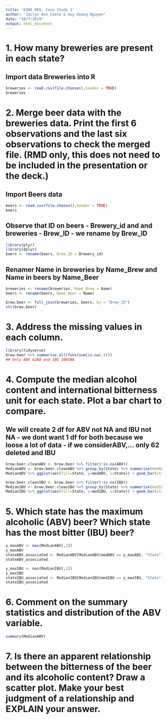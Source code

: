 ```yaml
---
title: '6306 DDS: Case Study 1'
author: "Jaclyn Ann Coate & Huy Hoang Nguyen"
date: "10/7/2019"
output: html_document
---
```


# 1. How many breweries are present in each state?

## Import data Breweries into R
```r
breweries <- read.csv(file.choose(),header = TRUE)
breweries
```

# 2. Merge beer data with the breweries data. Print the first 6 observations and the last six observations to check the merged file.  (RMD only, this does not need to be included in the presentation or the deck.)

## Import Beers data
```r
beers <- read.csv(file.choose(),header = TRUE)
beers
```

## Observe that ID on beers - Brewery_id and and breweries - Brew_ID  - we rename by Brew_ID
```r
library(plyr)
library(dplyr)
beers <- rename(beers, Brew_ID = Brewery_id)
```

## Renamer Name in breweries by Name_Brew and Name in beers by Name_Beer
```r
breweries <- rename(breweries, Name_Brew = Name)
beers <- rename(beers, Name_Beer = Name)

brew.beer <- full_join(breweries, beers, by = "Brew_ID")
str(brew.beer)
```

# 3. Address the missing values in each column.
```r
library(tidyverse)
brew.beer %>% summarise_all(funs(sum(is.na(.))))
## Only ABV 62NA and IBU 1005NA
```

# 4. Compute the median alcohol content and international bitterness unit for each state. Plot a bar chart to compare.

## We will create 2 df for ABV not NA and IBU not NA - we dont want 1 df for both because we loose a lot of data - if we considerABV,... only 62 deleted and IBU
```r
brew.beer.cleanABV <- brew.beer %>% filter(!is.na(ABV))
MedianABV <- brew.beer.cleanABV %>% group_by(State) %>% summarise(medABV = median(c(ABV)))
MedianABV %>% ggplot(aes(fill=State, y=medABV, x=State)) + geom_bar(stat="identity")

brew.beer.cleanIBU <- brew.beer %>% filter(!is.na(IBU))
MedianIBU <- brew.beer.cleanIBU %>% group_by(State) %>% summarise(medIBU = median(c(IBU)))
MedianIBU %>% ggplot(aes(fill=State, y=medIBU, x=State)) + geom_bar(stat="identity")
```
# 5. Which state has the maximum alcoholic (ABV) beer? Which state has the most bitter (IBU) beer?
```r
y_maxABV <- max(MedianABV[,2])
y_maxABV
stateABV_associated <- MedianABV[MedianABV$medABV == y_maxABV, "State"]
stateABV_associated

y_maxIBU <- max(MedianIBU[,2])
y_maxIBU
stateIBU_associated <- MedianIBU[MedianIBU$medIBU == y_maxIBU, "State"]
stateIBU_associated
```

# 6. Comment on the summary statistics and distribution of the ABV variable.
```r
summary(MedianABV)
```

# 7. Is there an apparent relationship between the bitterness of the beer and its alcoholic content? Draw a scatter plot.  Make your best judgment of a relationship and EXPLAIN your answer.
